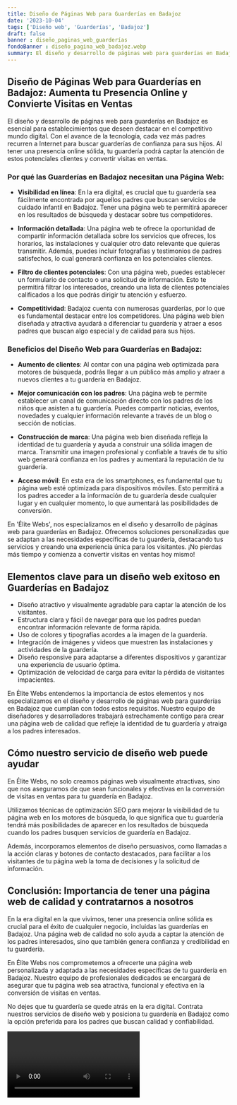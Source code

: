 ```yaml
---
title: Diseño de Páginas Web para Guarderías en Badajoz
date: '2023-10-04'
tags: ['Diseño web', 'Guarderías', 'Badajoz']
draft: false
banner : diseño_paginas_web_guarderías
fondoBanner : diseño_pagina_web_badajoz.webp
summary: El diseño y desarrollo de páginas web para guarderías en Badajoz es esencial para establecimientos que deseen destacar en el competitivo mundo digital. Con el avance de la tecnología, cada vez más padres recurren a Internet para buscar guarderías de confianza para sus hijos. Al tener una presencia online sólida, tu guardería podrá captar la atención de estos potenciales clientes y convertir visitas en ventas.
---
```


## Diseño de Páginas Web para Guarderías en Badajoz: Aumenta tu Presencia Online y Convierte Visitas en Ventas

El diseño y desarrollo de páginas web para guarderías en Badajoz es esencial para establecimientos que deseen destacar en el competitivo mundo digital. Con el avance de la tecnología, cada vez más padres recurren a Internet para buscar guarderías de confianza para sus hijos. Al tener una presencia online sólida, tu guardería podrá captar la atención de estos potenciales clientes y convertir visitas en ventas.

### Por qué las Guarderías en Badajoz necesitan una Página Web:

- **Visibilidad en línea**: En la era digital, es crucial que tu guardería sea fácilmente encontrada por aquellos padres que buscan servicios de cuidado infantil en Badajoz. Tener una página web te permitirá aparecer en los resultados de búsqueda y destacar sobre tus competidores.

- **Información detallada**: Una página web te ofrece la oportunidad de compartir información detallada sobre los servicios que ofreces, los horarios, las instalaciones y cualquier otro dato relevante que quieras transmitir. Además, puedes incluir fotografías y testimonios de padres satisfechos, lo cual generará confianza en los potenciales clientes.

- **Filtro de clientes potenciales**: Con una página web, puedes establecer un formulario de contacto o una solicitud de información. Esto te permitirá filtrar los interesados, creando una lista de clientes potenciales calificados a los que podrás dirigir tu atención y esfuerzo.

- **Competitividad**: Badajoz cuenta con numerosas guarderías, por lo que es fundamental destacar entre los competidores. Una página web bien diseñada y atractiva ayudará a diferenciar tu guardería y atraer a esos padres que buscan algo especial y de calidad para sus hijos.

### Beneficios del Diseño Web para Guarderías en Badajoz:

- **Aumento de clientes**: Al contar con una página web optimizada para motores de búsqueda, podrás llegar a un público más amplio y atraer a nuevos clientes a tu guardería en Badajoz.

- **Mejor comunicación con los padres**: Una página web te permite establecer un canal de comunicación directo con los padres de los niños que asisten a tu guardería. Puedes compartir noticias, eventos, novedades y cualquier información relevante a través de un blog o sección de noticias.

- **Construcción de marca**: Una página web bien diseñada refleja la identidad de tu guardería y ayuda a construir una sólida imagen de marca. Transmitir una imagen profesional y confiable a través de tu sitio web generará confianza en los padres y aumentará la reputación de tu guardería.

- **Acceso móvil**: En esta era de los smartphones, es fundamental que tu página web esté optimizada para dispositivos móviles. Esto permitirá a los padres acceder a la información de tu guardería desde cualquier lugar y en cualquier momento, lo que aumentará las posibilidades de conversión.

En 'Élite Webs', nos especializamos en el diseño y desarrollo de páginas web para guarderías en Badajoz. Ofrecemos soluciones personalizadas que se adaptan a las necesidades específicas de tu guardería, destacando tus servicios y creando una experiencia única para los visitantes. ¡No pierdas más tiempo y comienza a convertir visitas en ventas hoy mismo!

<GifSeo />

<Cta />

## Elementos clave para un diseño web exitoso en Guarderías en Badajoz

- Diseño atractivo y visualmente agradable para captar la atención de los visitantes.
- Estructura clara y fácil de navegar para que los padres puedan encontrar información relevante de forma rápida.
- Uso de colores y tipografías acordes a la imagen de la guardería.
- Integración de imágenes y videos que muestren las instalaciones y actividades de la guardería.
- Diseño responsive para adaptarse a diferentes dispositivos y garantizar una experiencia de usuario óptima.
- Optimización de velocidad de carga para evitar la pérdida de visitantes impacientes.

En Élite Webs entendemos la importancia de estos elementos y nos especializamos en el diseño y desarrollo de páginas web para guarderías en Badajoz que cumplan con todos estos requisitos. Nuestro equipo de diseñadores y desarrolladores trabajará estrechamente contigo para crear una página web de calidad que refleje la identidad de tu guardería y atraiga a los padres interesados.

## Cómo nuestro servicio de diseño web puede ayudar

En Élite Webs, no solo creamos páginas web visualmente atractivas, sino que nos aseguramos de que sean funcionales y efectivas en la conversión de visitas en ventas para tu guardería en Badajoz.

Utilizamos técnicas de optimización SEO para mejorar la visibilidad de tu página web en los motores de búsqueda, lo que significa que tu guardería tendrá más posibilidades de aparecer en los resultados de búsqueda cuando los padres busquen servicios de guardería en Badajoz.

Además, incorporamos elementos de diseño persuasivos, como llamadas a la acción claras y botones de contacto destacados, para facilitar a los visitantes de tu página web la toma de decisiones y la solicitud de información.

## Conclusión: Importancia de tener una página web de calidad y contratarnos a nosotros

En la era digital en la que vivimos, tener una presencia online sólida es crucial para el éxito de cualquier negocio, incluidas las guarderías en Badajoz. Una página web de calidad no solo ayuda a captar la atención de los padres interesados, sino que también genera confianza y credibilidad en tu guardería.

En Élite Webs nos comprometemos a ofrecerte una página web personalizada y adaptada a las necesidades específicas de tu guardería en Badajoz. Nuestro equipo de profesionales dedicados se encargará de asegurar que tu página web sea atractiva, funcional y efectiva en la conversión de visitas en ventas.

No dejes que tu guardería se quede atrás en la era digital. Contrata nuestros servicios de diseño web y posiciona tu guardería en Badajoz como la opción preferida para los padres que buscan calidad y confiabilidad.

<Video />

<CtaBot job='Guarderías' city='Badajoz'/>

<Gmaps query='Badajoz+españa+maps' />